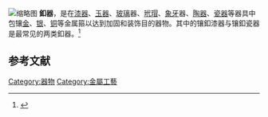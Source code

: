 [[File:Half_Oval_Lidded_Cosmetic_Box_(Banduoyuan_He)_with_Scrolling_Clouds_and_Birds_LACMA_M.2001.32.2a-b.jpg|缩略图]]
'''釦器'''，是在[[漆器|漆器]]、[[玉器|玉器]]、[[玻璃|玻璃]]器、[[玳瑁|玳瑁]]、[[象牙|象牙]]器、[[陶器|陶器]]、[[瓷器|瓷器]]等器具中包镶[[金|金]]、[[银|银]]、[[铜|铜]]等金属箍以达到加固和装饰目的器物。其中的镶釦漆器与镶釦瓷器是最常见的两类釦器。<ref>{{cite journal |author1=蒋东方|author2=苏颖潼|author3=林斯凡|title=浅谈釦器之美 |journal=文艺生活·中旬刊 |date=2020 |issue=1 }}</ref>

==参考文献==
{{reflist}}

[[Category:器物|Category:器物]]
[[Category:金屬工藝|Category:金屬工藝]]